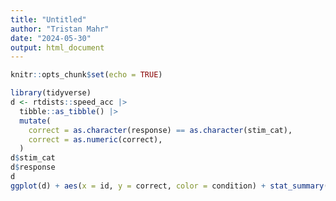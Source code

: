 ```yaml
---
title: "Untitled"
author: "Tristan Mahr"
date: "2024-05-30"
output: html_document
---
```


```r
knitr::opts_chunk$set(echo = TRUE)
```



```r
library(tidyverse)
d <- rtdists::speed_acc |> 
  tibble::as_tibble() |> 
  mutate(
    correct = as.character(response) == as.character(stim_cat),
    correct = as.numeric(correct),
  )
d$stim_cat
d$response
d
ggplot(d) + aes(x = id, y = correct, color = condition) + stat_summary() + facet_wrap(~stim_cat)

```


